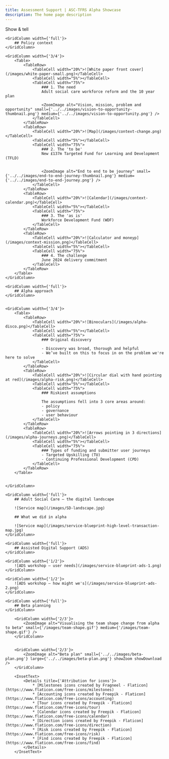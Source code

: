 ```yaml
---
title: Assessment Support | ASC-TFRS Alpha Showcase
description: The home page description
---
```


<Heading caption='Assessment Support' tag='h1'>Show & tell</Heading>

<GridRow>

    <GridColumn width={'full'}>
        ## Policy context
    </GridColumn>

    <GridColumn width={'3/4'}>
        <Table>
            <TableRow>
                <TableCell width="20%">![White paper front cover](/images/white-paper-small.png)</TableCell>
                <TableCell width="5%"></TableCell>
                <TableCell width="75%">
                    ### 1. The need
                    Adult social care workforce reform and the 10 year plan

                    <ZoomImage alt="Vision, mission, problem and opportunity" small={'../../images/vision-to-opportunity-thumbnail.png'} medium={'../../images/vision-to-opportunity.png'} />
                </TableCell>
            </TableRow>
            <TableRow>
                <TableCell width="20%">![Map](/images/context-change.png)</TableCell>
                <TableCell width="5%"></TableCell>
                <TableCell width="75%">
                    ### 2. The 'to be'
                    New £137m Targeted Fund for Learning and Development (TFLD)


                    <ZoomImage alt="End to end to be journey" small={'../../images/end-to-end-journey-thumbnail.png'} medium={'../../images/end-to-end-journey.png'} />
                </TableCell>
            </TableRow>
            <TableRow>
                <TableCell width="20%">![Calendar](/images/context-calendar.png)</TableCell>
                <TableCell width="5%"></TableCell>
                <TableCell width="75%">
                    ### 3. The 'as is'
                    Workforce Development Fund (WDF)
                </TableCell>
            </TableRow>
            <TableRow>
                <TableCell width="20%">![Calculator and moneyp](/images/context-mission.png)</TableCell>
                <TableCell width="5%"></TableCell>
                <TableCell width="75%">
                    ### 4. The challenge
                    June 2024 delivery commitment
                </TableCell>
            </TableRow>
        </Table>
    </GridColumn> 
</GridRow>

<GridRow>

    <GridColumn width={'full'}>
        ## Alpha approach
    </GridColumn>


    <GridColumn width={'3/4'}>
        <Table>
            <TableRow>
                <TableCell width="20%">![Binoculars](/images/alpha-disco.png)</TableCell>
                <TableCell width="5%"></TableCell>
                <TableCell width="75%">
                    ### Original discovery 

                    - Discovery was broad, thorough and helpful​
                    - We’ve built on this to focus in on the problem we're here to solve
                </TableCell>
            </TableRow>
            <TableRow>
                <TableCell width="20%">![Circular dial with hand pointing at red](/images/alpha-risk.png)</TableCell>
                <TableCell width="5%"></TableCell>
                <TableCell width="75%">
                    ### Riskiest assumptions

                    The assumptions fell into 3 core areas around:
                    - policy
                    - governance
                    - user behaviour
                </TableCell>
            </TableRow>
            <TableRow>
                <TableCell width="20%">![Arrows pointing in 3 directions](/images/alpha-journeys.png)</TableCell>
                <TableCell width="5%"></TableCell>
                <TableCell width="75%">
                    ### Types of funding and submitter user journeys 
                    - Targeted Upskilling (TU)
                    - Continuing Professional Development (CPD)
                </TableCell>
            </TableRow>
        </Table>


    </GridColumn>

<GridRow>

    <GridColumn width={'full'}>
        ## Adult Social Care — the digital landscape

        ![Service map](/images/SD-landscape.jpg)

        ## What we did in alpha

        ![Service map](/images/service-blueprint-high-level-transaction-map.jpg)
    </GridColumn>

    <GridColumn width={'full'}>
        ## Assisted Digital Support (ADS)
    </GridColumn>

    <GridColumn width={'1/2'}>
        ![ADS workshop — user needs](/images/service-blueprint-ads-1.png)
    </GridColumn>

    <GridColumn width={'1/2'}>
        ![ADS workshop — how might we's](/images/service-blueprint-ads-2.png)
    </GridColumn>

</GridRow>

<GridRow>

    <GridColumn width={'full'}>
        ## Beta planning
    </GridColumn>

        <GridColumn width={'2/3'}>
            <ZoomImage alt="Visualising the team shape change from alpha to beta" small={'/images/team-shape.gif'} medium={'/images/team-shape.gif'} />
        </GridColumn>


        <GridColumn width={'2/3'}>
            <ZoomImage alt="Beta plan" small={'../../images/beta-plan.png'} large={'../../images/beta-plan.png'} showZoom showDownload />
        </GridColumn>

</GridRow>

        <InsetText>
            <Details title={'Attribution for icons'}>
                * [Milestones icons created by Fragneel - Flaticon](https://www.flaticon.com/free-icons/milestones)
                * [Accounting icons created by Freepik - Flaticon](https://www.flaticon.com/free-icons/accounting)
                * [Tour icons created by Freepik - Flaticon](https://www.flaticon.com/free-icons/tour)
                * [Calendar icons created by Freepik - Flaticon](https://www.flaticon.com/free-icons/calendar)
                * [Direction icons created by Freepik - Flaticon](https://www.flaticon.com/free-icons/direction)
                * [Risk icons created by Freepik - Flaticon](https://www.flaticon.com/free-icons/risk)
                * [Find icons created by Freepik - Flaticon](https://www.flaticon.com/free-icons/find)
            </Details>
        </InsetText>

</GridRow>
